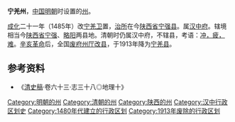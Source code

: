 '''宁羌州'''，[[中国|中国]][[明朝|明朝]]时设置的[[州|州]]。

[[成化|成化]]二十一年（1485年）改[[宁羌卫|宁羌卫]]置，[[治所|治所]]在今[[陕西省|陕西省]][[宁强县|宁强县]]。属[[汉中府|汉中府]]。辖境相当今[[陕西省|陕西省]][[宁强县|宁强]]、[[略阳县|略阳]]两县地。清朝时仍属汉中府，不辖县，考语：[[衝繁疲難|冲，疲，难]]。[[辛亥革命|辛亥革命]]后，全国[[废府州厅改县|废府州厅改县]]，于1913年降为[[宁羌县|宁羌县]]。

== 参考资料 ==

*《[[清史稿|清史稿]]·卷六十三·志三十八◎地理十》

{{陕西行政区划小作品}}
[[Category:明朝的州|Category:明朝的州]]
[[Category:清朝的州|Category:清朝的州]]
[[Category:陕西的州|Category:陕西的州]]
[[Category:汉中行政区划史|Category:汉中行政区划史]]
[[Category:1480年代建立的行政区划|Category:1480年代建立的行政区划]]
[[Category:1913年废除的行政区划|Category:1913年废除的行政区划]]